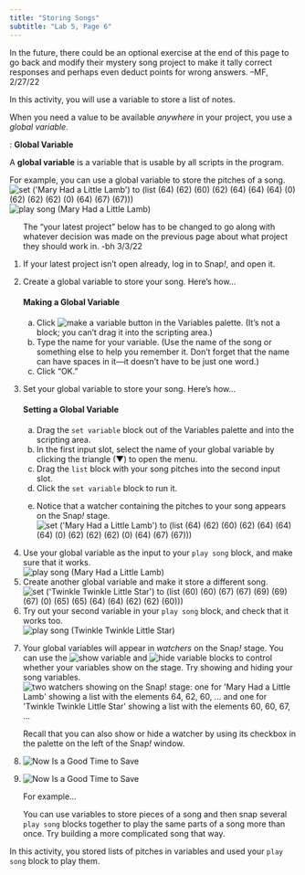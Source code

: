 ```yaml
---
title: "Storing Songs"
subtitle: "Lab 5, Page 6"
---
```


::: todo
In the future, there could be an optional exercise at the end of this page to go back and modify their mystery song project to make it tally correct responses and perhaps even deduct points for wrong answers. --MF, 2/27/22
:::

::: learn
In this activity, you will use a variable to store a list of notes.
:::

<p>When you need a value to be available <em>anywhere</em> in your project, you use a <em>global variable</em>.</p>

::: vocabFullWidth
: <strong>Global Variable</strong>

<p>A <strong>global variable</strong> is a variable that is usable by all scripts in the program.</p>
:::

<p>For example, you can use a global variable to store the pitches of a song.<br /> <img src="/img/U2/lab01/set-mary-lamb.png" title="set (&apos;Mary Had a Little Lamb&apos;) to (list (64) (62) (60) (62) (64) (64) (64) (0) (62) (62) (62) (0) (64) (67) (67)))" alt="set (&apos;Mary Had a Little Lamb&apos;) to (list (64) (62) (60) (62) (64) (64) (64) (0) (62) (62) (62) (0) (64) (67) (67)))" class="indent"/> <img src="/img/U2/lab01/play-song-mary-lamb.png" title="play song (Mary Had a Little Lamb)" alt="play song (Mary Had a Little Lamb)" class="indent"/></p>

::: forYouToDo
<ol>

::: todo
The "your latest project" below has to be changed to go along with whatever decision was made on the previous page about what project they should work in. -bh 3/3/22
:::

<li>If your latest project isn't open already, log in to Snap<i>!</i>, and open it.</li>

<li>

Create a global variable to store your song. Here's how...

::: narrower
<h4><strong>Making a Global Variable</strong></h4>

<ol type="a">

<li>Click <img src="/img/1-introduction/make-a-variable.png" title="make a variable button" alt="make a variable button" class="inline"/> in the Variables palette. (It's not a block; you can't drag it into the scripting area.)</li>

<li>Type the name for your variable. (Use the name of the song or something else to help you remember it. Don't forget that the name can have spaces in it---it doesn't have to be just one word.)</li>

<li>Click "OK."</li>

</ol>
:::

</li>

<li>

Set your global variable to store your song. Here's how...

::: narrower
<h4><strong>Setting a Global Variable</strong></h4>

<ol type="a">

<li>Drag the <code>set variable</code> block out of the Variables palette and into the scripting area.</li>

<li>In the first input slot, select the name of your global variable by clicking the triangle (▼) to open the menu.</li>

<li>Drag the <code>list</code> block with your song pitches into the second input slot.</li>

<li>Click the <code>set variable</code> block to run it.</li>

<li>

Notice that a watcher containing the pitches to your song appears on the Snap<em>!</em> stage.<br /> <img src="/img/U2/lab01/set-mary-lamb.png" title="set (&apos;Mary Had a Little Lamb&apos;) to (list (64) (62) (60) (62) (64) (64) (64) (0) (62) (62) (62) (0) (64) (67) (67)))" alt="set (&apos;Mary Had a Little Lamb&apos;) to (list (64) (62) (60) (62) (64) (64) (64) (0) (62) (62) (62) (0) (64) (67) (67)))" class="indent"/>

</li>

</ol>
:::

</li>

<li>Use your global variable as the input to your <code>play song</code> block, and make sure that it works.<br /> <img src="/img/U2/lab01/play-song-mary-lamb.png" title="play song (Mary Had a Little Lamb)" alt="play song (Mary Had a Little Lamb)" class="indent"/></li>

<li>Create another global variable and make it store a different song.<br /> <img src="/img/U2/lab01/set-twinkle-twinkle.png" title="set (&apos;Twinkle Twinkle Little Star&apos;) to (list (60) (60) (67) (67) (69) (69) (67) (0) (65) (65) (64) (64) (62) (62) (60)))" alt="set (&apos;Twinkle Twinkle Little Star&apos;) to (list (60) (60) (67) (67) (69) (69) (67) (0) (65) (65) (64) (64) (62) (62) (60)))" class="indent"/></li>

<li>Try out your second variable in your <code>play song</code> block, and check that it works too.<br /> <img src="/img/U2/lab01/play-song-twinkle-twinkle.png" title="play song (Twinkle Twinkle Little Star)" alt="play song (Twinkle Twinkle Little Star)" class="indent"/></li>

<li>

Your global variables will appear in <em>watchers</em> on the Snap<em>!</em> stage. You can use the <img src="/img/blocks/show-variable-full-size.png" title="show variable" alt="show variable" class="inline nopadtb"/> and <img src="/img/blocks/hide-variable-full-size.png" title="hide variable" alt="hide variable" class="inline nopadtb"/> blocks to control whether your variables show on the stage. Try showing and hiding your song variables.<br /> <img src="/img/U2/lab01/song-watchers.png" title="two watchers showing on the Snap! stage: one for &apos;Mary Had a Little Lamb&apos; showing a list with the elements 64, 62, 60, ... and one for &apos;Twinkle Twinkle Little Star&apos; showing a list with the elements 60, 60, 67, ..." alt="two watchers showing on the Snap! stage: one for &apos;Mary Had a Little Lamb&apos; showing a list with the elements 64, 62, 60, ... and one for &apos;Twinkle Twinkle Little Star&apos; showing a list with the elements 60, 60, 67, ..." class="indent noshadow"/>

::: endnote
Recall that you can also show or hide a watcher by using its checkbox in the palette on the left of the Snap<em>!</em> window.
:::

</li>

<li><img src="/img/icons/save-now.png" title="Now Is a Good Time to Save" alt="Now Is a Good Time to Save" class="inline"/></li>

</ol>
:::

::: {.ifTime .show}
<ol start="9">

<li>

<img src="/img/icons/save-mini.png" title="Now Is a Good Time to Save" alt="Now Is a Good Time to Save" class="imageRight"/>

::: comment
For example...
:::

You can use variables to store pieces of a song and then snap several <code>play song</code> blocks together to play the same parts of a song more than once. Try building a more complicated song that way.

</li>

</ol>

<p style="clear: both; height: 0px;">

</p>
:::

::: learn
In this activity, you stored lists of pitches in variables and used your <code>play song</code> block to play them.
:::
